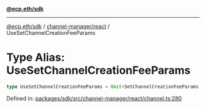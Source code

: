 [**@ecp.eth/sdk**](../../../index.mdx)

***

[@ecp.eth/sdk](/sdk-reference/index.mdx) / [channel-manager/react](/sdk-reference/channel-manager/react/index.mdx) / UseSetChannelCreationFeeParams

# Type Alias: UseSetChannelCreationFeeParams

```ts
type UseSetChannelCreationFeeParams = Omit<SetChannelCreationFeeParams, "writeContract">;
```

Defined in: [packages/sdk/src/channel-manager/react/channel.ts:280](https://github.com/ecp-eth/comments-monorepo/blob/main/packages/sdk/src/channel-manager/react/channel.ts#L280)
